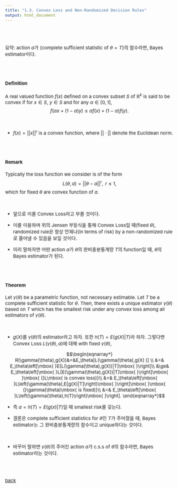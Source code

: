 ---
title: "1.3. Convex Loss and Non-Randomized Decision Rules"
output: html_document
---

<style type="text/css">
  body, td {
    font-size: 15px;
  }
pre {
  font-size: 15px
}
</style>

<br>
<br>

요약: action $a$가 $\{$complete sufficient statistic of $\theta=T$$\}$의 함수라면, Bayes estimator이다. 

<br>
<br>


#### Definition
A real valued function $f(x)$ defined on a convex subset $S$ of $\mathbb{R}^k$ is said to be convex if for $x\in S$, $y\in S$ and for any $\alpha\in [0,1]$,
$$
f(\alpha x+(1-\alpha)y)\le \alpha f(x)+(1-\alpha)f(y).
$$

<br>

   * $f(x)=||x||^r$ is a convex function, where $||\cdot||$ denote the Euclidean norm.

<br>
<br>

#### Remark
Typically the loss function we consider is of the form 
$$
L(\theta,a)=||\theta-a||^r,\mbox{ }\mbox{ }\mbox{ } r\le 1,
$$
which for fixed $\theta$ are convex function of $a$.

<br>

  * 앞으로 이를 Convex Loss라고 부를 것이다. 
  
  * 이를 이용하여 위의 Jensen 부등식을 통해 Convex Loss일 때(fixed $\theta$), randomized rule은 항상 언제나(in terms of risk) by a non-randomized rule로 풀어낼 수 있음을 보일 것이다. 

  * 미리 말하자면 어떤 action $a$가 $\theta$의 완비충분통계량 $T$의 function일 때, $\theta$의 Bayes estimator가 된다.  
  
<br>
<br>

#### Theorem
Let $\gamma(\theta)$ be a parametric function, not necessary estimable. Let $T$ be a complete sufficient statistic for $\theta$. Then, there exists a unique estimator $\gamma(\theta)$ based on $T$ which has the smallest risk under any convex loss among all estimators of $\gamma(\theta)$.

<br>

   * $g(X)$를 $\gamma(\theta)$의 estimator라고 하자. 또한 $h(T)=E(g(X)|T)$라 하자. 그렇다면 Convex Loss $L(\gamma(\theta), a)$에 대해 with fixed $\gamma(\theta)$,
  
   $$\begin{eqnarray*}
R(\gamma(\theta),g(X))&=&E_\theta[L(\gamma(\theta),g(X) )]   \\
&=& E_\theta\left[\mbox{ }E[L(\gamma(\theta),g(X))|T]\mbox{ }\right]\\
&\ge& E_\theta\left[\mbox{ }L[E(\gamma(\theta),g(X))|T]\mbox{ }\right]\mbox{ }\mbox{ (}L\mbox{  is convex loss)}\\
&=& E_\theta\left[\mbox{ }L\left(\gamma(\theta),E[g(X)|T]\right)\mbox{ }\right]\mbox{ }\mbox{ (}\gamma(\theta)\mbox{  is fixed)}\\
&=& E_\theta\left[\mbox{ }L\left(\gamma(\theta),h(T)\right)\mbox{ }\right].
\end{eqnarray*}$$
  
  
  * 즉 $a=h(T)=E(g(x)|T)$일 때 smallest risk를 갖는다.

  * 결론은 complete sufficient statistics for $\theta$인 $T$가 주어졌을 때, Bayes estimator는 그 완비충분통계량의 함수이고 unique하다는 것이다. 

<br>

  * 바꾸어 말하면 $\gamma(\theta)$의 주어진 action $a$가 c.s.s of $\theta$의 함수라면, Bayes estimator라는 것이다. 
  


<br>
<br>

[back](../decision.html)